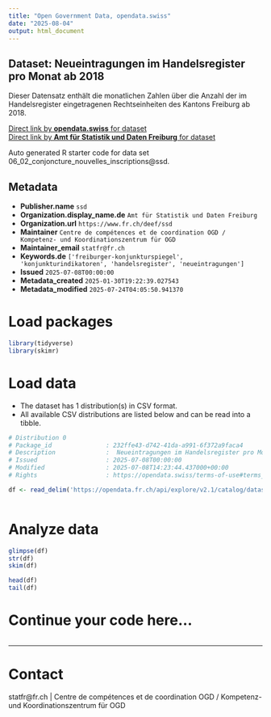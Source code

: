 ```yaml
---
title: "Open Government Data, opendata.swiss"
date: "2025-08-04"
output: html_document
---
```


## Dataset: Neueintragungen im Handelsregister pro Monat ab 2018

Dieser Datensatz enthält die monatlichen Zahlen über die Anzahl der im Handelsregister eingetragenen Rechtseinheiten des Kantons Freiburg ab 2018.

[Direct link by **opendata.swiss** for dataset](https://opendata.swiss/de/dataset/neueintragungen-im-handelsregister-pro-monat-ab-2018)<br>
[Direct link by **Amt für Statistik und Daten Freiburg** for dataset](https://opendata.fr.ch/explore/dataset/06_02_conjoncture_nouvelles_inscriptions/)

Auto generated R starter code for data set 06_02_conjoncture_nouvelles_inscriptions@ssd.

## Metadata

- **Publisher.name** `ssd`
- **Organization.display_name.de** `Amt für Statistik und Daten Freiburg`
- **Organization.url** `https://www.fr.ch/deef/ssd`
- **Maintainer** `Centre de compétences et de coordination OGD / Kompetenz- und Koordinationszentrum für OGD`
- **Maintainer_email** `statfr@fr.ch`
- **Keywords.de** `['freiburger-konjunkturspiegel', 'konjunkturindikatoren', 'handelsregister', 'neueintragungen']`
- **Issued** `2025-07-08T00:00:00`
- **Metadata_created** `2025-01-30T19:22:39.027543`
- **Metadata_modified** `2025-07-24T04:05:50.941370`


# Load packages

```r

library(tidyverse)
library(skimr)

```

# Load data

-   The dataset has 1 distribution(s) in CSV format.
-   All available CSV distributions are listed below and can be read into a tibble.

```r

# Distribution 0
# Package_id               : 232ffe43-d742-41da-a991-6f372a9faca4
# Description              :  Neueintragungen im Handelsregister pro Monat ab 2018 (csv)
# Issued                   : 2025-07-08T00:00:00
# Modified                 : 2025-07-08T14:23:44.437000+00:00
# Rights                   : https://opendata.swiss/terms-of-use#terms_by

df <- read_delim('https://opendata.fr.ch/api/explore/v2.1/catalog/datasets/06_02_conjoncture_nouvelles_inscriptions/exports/csv?use_labels=true')



```

# Analyze data

```r

glimpse(df)
str(df)
skim(df)

head(df)
tail(df)

```

# Continue your code here...

```r

```

------------------------------------------------------------------------

# Contact

statfr@fr.ch | Centre de compétences et de coordination OGD / Kompetenz- und Koordinationszentrum für OGD
